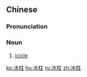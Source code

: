 ==Chinese==
{{zh-forms}}

===Pronunciation===
{{zh-pron
|m=bīngzhù
|c=bing1 cyu5
|cat=n
}}

===Noun===
{{zh-noun}}

# [[icicle]]

[[ko:冰柱]]
[[hu:冰柱]]
[[ru:冰柱]]
[[zh:冰柱]]